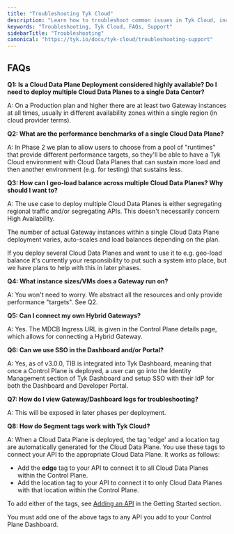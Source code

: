 ```yaml
---
title: "Troubleshooting Tyk Cloud"
description: "Learn how to troubleshoot common issues in Tyk Cloud, including FAQs and support resources."
keywords: "Troubleshooting, Tyk Cloud, FAQs, Support"
sidebarTitle: "Troubleshooting"
canonical: "https://tyk.io/docs/tyk-cloud/troubleshooting-support"
---
```


## FAQs

**Q1: Is a Cloud Data Plane Deployment considered highly available? Do I need to deploy multiple Cloud Data Planes to a single Data Center?**

A: On a Production plan and higher there are at least two Gateway instances at all times, usually in different
availability zones within a single region (in cloud provider terms).

**Q2: What are the performance benchmarks of a single Cloud Data Plane?**

A: In Phase 2 we plan to allow users to choose from a pool of "runtimes" that provide different performance targets, so
they'll be able to have a Tyk Cloud environment with Cloud Data Planes that can sustain more load and then another environment
(e.g. for testing) that sustains less.

**Q3: How can I geo-load balance across multiple Cloud Data Planes? Why should I want to?**

A: The use case to deploy multiple Cloud Data Planes is either segregating regional traffic and/or segregating APIs.
This doesn't necessarily concern High Availability.

The number of actual Gateway instances within a single Cloud Data Plane deployment varies, auto-scales and load balances depending
on the plan.

If you deploy several Cloud Data Planes and want to use it to e.g. geo-load balance it's currently your responsibility to put such
a system into place, but we have plans to help with this in later phases.

**Q4: What instance sizes/VMs does a Gateway run on?**

A: You won't need to worry. We abstract all the resources and only provide performance "targets". See Q2.

**Q5: Can I connect my own Hybrid Gateways?**

A: Yes. The MDCB Ingress URL is given in the Control Plane details page, which allows for connecting a Hybrid Gateway.

**Q6: Can we use SSO in the Dashboard and/or Portal?**

A: Yes, as of v3.0.0, TIB is integrated into Tyk Dashboard, meaning that once a Control Plane is deployed, a user can
go into the Identity Management section of Tyk Dashboard and setup SSO with their IdP for both the Dashboard and
Developer Portal.

**Q7: How do I view Gateway/Dashboard logs for troubleshooting?**

A: This will be exposed in later phases per deployment.

**Q8: How do Segment tags work with Tyk Cloud?**

A: When a Cloud Data Plane is deployed, the tag 'edge' and a location tag are automatically generated for the Cloud Data Plane. You use these tags to connect your API to the appropriate Cloud Data Plane. It works as follows:

* Add the **edge** tag to your API to connect it to all Cloud Data Planes within the Control Plane.
* Add the location tag to your API to connect it to only Cloud Data Planes with that location within the Control Plane.

To add either of the tags, see [Adding an API](/tyk-cloud#steps-to-add-an-api-in-tyk-cloud) in the Getting Started section.


<Warning>
You must add one of the above tags to any API you add to your Control Plane Dashboard.
</Warning>

